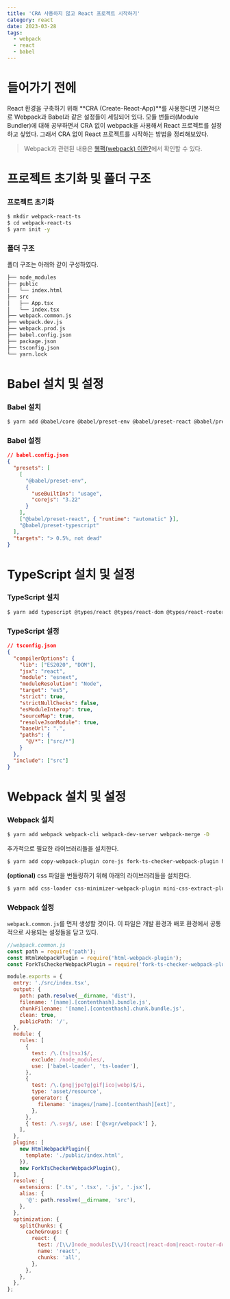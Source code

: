 ```yaml
---
title: 'CRA 사용하지 않고 React 프로젝트 시작하기'
category: react
date: 2023-03-28
tags:
  - webpack
  - react
  - babel
---
```


# 들어가기 전에

React 환경을 구축하기 위해 **CRA (Create-React-App)**를 사용한다면 기본적으로 Webpack과 Babel과 같은 설정들이 세팅되어 있다. 모듈 번들러(Module Bundler)에 대해 공부하면서 CRA 없이 webpack을 사용해서 React 프로젝트를 설정하고 싶었다. 그래서 CRA 없이 React 프로젝트를 시작하는 방법을 정리해보았다.

> Webpack과 관련된 내용은 [웹팩(webpack) 이란?](https://chamdom.blog/what-is-webpack/)에서 확인할 수 있다.

# 프로젝트 초기화 및 폴더 구조

### 프로젝트 초기화

```bash
$ mkdir webpack-react-ts
$ cd webpack-react-ts
$ yarn init -y
```

### 폴더 구조

폴더 구조는 아래와 같이 구성하였다.

```bash
├── node_modules
├── public
│   └── index.html
├── src
│   ├── App.tsx
│   └── index.tsx
├── webpack.common.js
├── webpack.dev.js
├── webpack.prod.js
├── babel.config.json
├── package.json
├── tsconfig.json
└── yarn.lock
```

# Babel 설치 및 설정

### Babel 설치

```bash
$ yarn add @babel/core @babel/preset-env @babel/preset-react @babel/preset-typescript babel-loader -D
```

### Babel 설정

```json
// babel.config.json
{
  "presets": [
    [
      "@babel/preset-env",
      {
        "useBuiltIns": "usage",
        "corejs": "3.22"
      }
    ],
    ["@babel/preset-react", { "runtime": "automatic" }],
    "@babel/preset-typescript"
  ],
  "targets": "> 0.5%, not dead"
}
```

# TypeScript 설치 및 설정

### TypeScript 설치

```bash
$ yarn add typescript @types/react @types/react-dom @types/react-router-dom -D
```

### TypeScript 설정

```json
// tsconfig.json
{
  "compilerOptions": {
    "lib": ["ES2020", "DOM"],
    "jsx": "react",
    "module": "esnext",
    "moduleResolution": "Node",
    "target": "es5",
    "strict": true,
    "strictNullChecks": false,
    "esModuleInterop": true,
    "sourceMap": true,
    "resolveJsonModule": true,
    "baseUrl": ".",
    "paths": {
      "@/*": ["src/*"]
    }
  },
  "include": ["src"]
}
```

# Webpack 설치 및 설정

### Webpack 설치

```bash
$ yarn add webpack webpack-cli webpack-dev-server webpack-merge -D
```

추가적으로 필요한 라이브러리들을 설치한다.

```bash
$ yarn add copy-webpack-plugin core-js fork-ts-checker-webpack-plugin html-webpack-plugin terser-webpack-plugin ts-loader typescript -D
```

**(optional)** css 파일을 번들링하기 위해 아래의 라이브러리들을 설치한다.

```bash
$ yarn add css-loader css-minimizer-webpack-plugin mini-css-extract-plugin sass sass-loader style-loader -D
```

### Webpack 설정

`webpack.common.js`를 먼저 생성할 것이다. 이 파일은 개발 환경과 배포 환경에서 공통적으로 사용되는 설정들을 담고 있다.

```js
//webpack.common.js
const path = require('path');
const HtmlWebpackPlugin = require('html-webpack-plugin');
const ForkTsCheckerWebpackPlugin = require('fork-ts-checker-webpack-plugin');

module.exports = {
  entry: './src/index.tsx',
  output: {
    path: path.resolve(__dirname, 'dist'),
    filename: '[name].[contenthash].bundle.js',
    chunkFilename: '[name].[contenthash].chunk.bundle.js',
    clean: true,
    publicPath: '/',
  },
  module: {
    rules: [
      {
        test: /\.(ts|tsx)$/,
        exclude: /node_modules/,
        use: ['babel-loader', 'ts-loader'],
      },
      {
        test: /\.(png|jpe?g|gif|ico|webp)$/i,
        type: 'asset/resource',
        generator: {
          filename: 'images/[name].[contenthash][ext]',
        },
      },
      { test: /\.svg$/, use: ['@svgr/webpack'] },
    ],
  },
  plugins: [
    new HtmlWebpackPlugin({
      template: './public/index.html',
    }),
    new ForkTsCheckerWebpackPlugin(),
  ],
  resolve: {
    extensions: ['.ts', '.tsx', '.js', '.jsx'],
    alias: {
      '@': path.resolve(__dirname, 'src'),
    },
  },
  optimization: {
    splitChunks: {
      cacheGroups: {
        react: {
          test: /[\\/]node_modules[\\/](react|react-dom|react-router-dom|react-router)[\\/]/,
          name: 'react',
          chunks: 'all',
        },
      },
    },
  },
};
```
